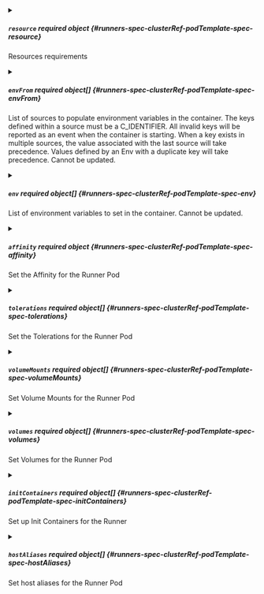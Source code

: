 

<PartialImage />



<details className="config-field" data-expandable="true">
<summary>

##### `resource` <span className="config-field-required" data-required="false">required</span> <span className="config-field-type">object</span> <span className="config-field-default"></span> <span className="config-field-enum"></span> {#runners-spec-clusterRef-podTemplate-spec-resource}

Resources requirements

</summary>

<PartialResourcereference />


</details>



<details className="config-field" data-expandable="true">
<summary>

##### `envFrom` <span className="config-field-required" data-required="false">required</span> <span className="config-field-type">object[]</span> <span className="config-field-default"></span> <span className="config-field-enum"></span> {#runners-spec-clusterRef-podTemplate-spec-envFrom}

List of sources to populate environment variables in the container.
The keys defined within a source must be a C_IDENTIFIER. All invalid keys
will be reported as an event when the container is starting. When a key exists in multiple
sources, the value associated with the last source will take precedence.
Values defined by an Env with a duplicate key will take precedence.
Cannot be updated.

</summary>

<PartialEnvFromreference />


</details>



<details className="config-field" data-expandable="true">
<summary>

##### `env` <span className="config-field-required" data-required="false">required</span> <span className="config-field-type">object[]</span> <span className="config-field-default"></span> <span className="config-field-enum"></span> {#runners-spec-clusterRef-podTemplate-spec-env}

List of environment variables to set in the container.
Cannot be updated.

</summary>

<PartialEnvreference />


</details>


<PartialNodeSelector />



<details className="config-field" data-expandable="true">
<summary>

##### `affinity` <span className="config-field-required" data-required="false">required</span> <span className="config-field-type">object</span> <span className="config-field-default"></span> <span className="config-field-enum"></span> {#runners-spec-clusterRef-podTemplate-spec-affinity}

Set the Affinity for the Runner Pod

</summary>

<PartialAffinityreference />


</details>



<details className="config-field" data-expandable="true">
<summary>

##### `tolerations` <span className="config-field-required" data-required="false">required</span> <span className="config-field-type">object[]</span> <span className="config-field-default"></span> <span className="config-field-enum"></span> {#runners-spec-clusterRef-podTemplate-spec-tolerations}

Set the Tolerations for the Runner Pod

</summary>

<PartialTolerationsreference />


</details>



<details className="config-field" data-expandable="true">
<summary>

##### `volumeMounts` <span className="config-field-required" data-required="false">required</span> <span className="config-field-type">object[]</span> <span className="config-field-default"></span> <span className="config-field-enum"></span> {#runners-spec-clusterRef-podTemplate-spec-volumeMounts}

Set Volume Mounts for the Runner Pod

</summary>

<PartialVolumeMountsreference />


</details>



<details className="config-field" data-expandable="true">
<summary>

##### `volumes` <span className="config-field-required" data-required="false">required</span> <span className="config-field-type">object[]</span> <span className="config-field-default"></span> <span className="config-field-enum"></span> {#runners-spec-clusterRef-podTemplate-spec-volumes}

Set Volumes for the Runner Pod

</summary>

<PartialVolumesreference />


</details>



<details className="config-field" data-expandable="true">
<summary>

##### `initContainers` <span className="config-field-required" data-required="false">required</span> <span className="config-field-type">object[]</span> <span className="config-field-default"></span> <span className="config-field-enum"></span> {#runners-spec-clusterRef-podTemplate-spec-initContainers}

Set up Init Containers for the Runner

</summary>

<PartialInitContainersreference />


</details>



<details className="config-field" data-expandable="true">
<summary>

##### `hostAliases` <span className="config-field-required" data-required="false">required</span> <span className="config-field-type">object[]</span> <span className="config-field-default"></span> <span className="config-field-enum"></span> {#runners-spec-clusterRef-podTemplate-spec-hostAliases}

Set host aliases for the Runner Pod

</summary>

<PartialHostAliasesreference />


</details>
